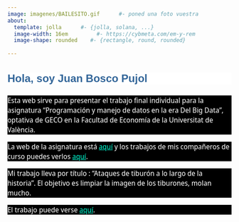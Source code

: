 ---
image: imagenes/BAILESITO.gif      #- poned una foto vuestra
about:
  template: jolla      #- {jolla, solana, ...}
  image-width: 16em         #- https://cybmeta.com/em-y-rem
  image-shape: rounded    #- {rectangle, round, rounded}
   
---


<!--html_preserve-->

<audio src="music/Driftveil.mp3" autoplay="" loop="" class=""></audio>

<style>

body {
  background-image: url('/imagenes/UNDERWATER2.gif');
  background-size: cover;
}

 body h3 { 
      color: #336699;
      background-color: white;
      font-size: 24px; 
      font-weight: bold;
      font-family:'Tilt Warp', sans-serif;
    }
body p {
      color: white; 
      font-size: 16px;
      font-family:'Noto Sans Display', sans-serif;
      background-color: black;
    }

body a {
  color: #00FFD4;
  text-decoration: underline;
}

</style>

<!--html_preserve-->

### Hola, soy Juan Bosco Pujol

Esta web sirve para presentar el trabajo final individual para la asignatura "Programación y manejo de datos en la era Del Big Data", optativa de GECO en la Facultad de Economía de la Universitat de València.

La web de la asignatura está [aquí](https://perezp44.github.io/intro-ds-23-24-web/){target="_blank"} y los trabajos de mis compañeros de curso puedes verlos [aquí](https://perezp44.github.io/intro-ds-23-24-web/05-trabajos-estudiantes.html){target="_blank"}.

Mi trabajo lleva por título : "Ataques de tiburón a lo largo de la historia". El objetivo es limpiar la imagen de los tiburones, molan mucho.

El trabajo puede verse [aquí](my_trabajo_BigData.html).
